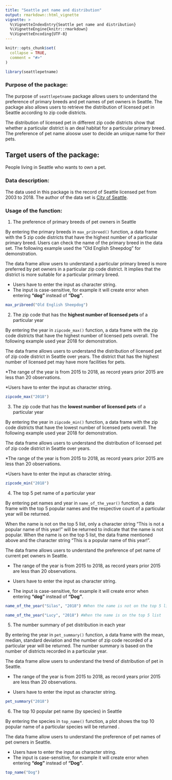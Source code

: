 ```yaml
---
title: "Seattle pet name and distribution"
output: rmarkdown::html_vignette
vignette: >
  %\VignetteIndexEntry{Seattle pet name and distribution}
  %\VignetteEngine{knitr::rmarkdown}
  %\VignetteEncoding{UTF-8}
---
```


```r
knitr::opts_chunk$set(
  collapse = TRUE,
  comment = "#>"
)
```

```r
library(seattlepetname)
```

### Purpose of the package:

The purpose of `seattlepetname` package allows users to understand the preference of primary breeds and pet names of pet owners in Seattle. The package also allows users to retrieve the distribution of licensed pet in Seattle according to zip code districts. 

The distribution of licensed pet in different zip code districts show that whether a particular district is an deal habitat for a particular primary breed. The preference of pet name aloosw user to decide an unique name for their pets. 

## Target users of the package:

People living in Seattle who wants to own a pet.

### Data description:

The data used in this package is the record of Seattle licensed pet from 2003 to 2018. The author of the data set is [City of Seattle](https://data.seattle.gov/Community/Seattle-Pet-Licenses/jguv-t9rb).

### Usage of the function:

1.  The preference of primary breeds of pet owners in Seattle

By entering the primary breeds in `max_pribreed()` function, a data frame with the 5 zip code districts that have the highest number of a particular primary breed. Users can check the name of the primary breed in the data set. The following example used the "Old English Sheepdog" for demonstration.

The data frame allow users to understand a particular primary breed is more preferred by pet owners in a particular zip code district. It implies that the district is more suitable for a particular primary breed.

- Users have to enter the input as character string. 
- The input is case-sensitive, for example it will create error when entering **"dog"** instead of **"Dog"**. 

```r

max_pribreed("Old English Sheepdog")

```

2.  The zip code that has the **highest number of licensed pets** of a particular year

By entering the year in `zipcode_max()` function, a data frame with the zip code districts that have the highest number of licensed pets overall. The following example used year 2018 for demonstration.

The data frame allows users to understand the distribution of licensed pet of zip code district in Seattle over years. The district that has the highest number of licensed pet may have more facilities for pets. 

*The range of the year is from 2015 to 2018, as record years prior 2015 are less than 20 observations.

*Users have to enter the input as character string. 

```r

zipcode_max("2018")

```


3.  The zip code that has the **lowest number of licensed pets** of a particular year

By entering the year in `zipcode_min()` function, a data frame with the zip code districts that have the lowest number of licensed pets overall. The following example used year 2018 for demonstration.

The data frame allows users to understand the distribution of licensed pet of zip code district in Seattle over years.

*The range of the year is from 2015 to 2018, as record years prior 2015 are less than 20 observations.

*Users have to enter the input as character string. 

```r

zipcode_min("2018")

```


4. The top 5 pet name of a particular year 

By entering pet names and year in `name_of_the_year()` function, a data frame with the top 5 popular names and the respective count of a particular year will be returned. 

When the name is not on the top 5 list, only a character string "This is not a popular name of this year!" will be returned to indicate that the name is not popular. When the name is on the top 5 list, the data frame mentioned above and the character string "This is a popular name of this year!".  

The data frame allows users to understand the preference of pet name of current pet owners in Seattle.

- The range of the year is from 2015 to 2018, as record years prior 2015 are less than 20 observations.

- Users have to enter the input as character string. 
- The input is case-sensitive, for example it will create error when entering **"dog"** instead of **"Dog"**. 


```r

name_of_the_year("Silas", "2018") #When the name is not on the top 5 list

```

```r

name_of_the_year("Lucy", "2018") #When the name is on the top 5 list

```

5. The number summary of pet distribution in each year

By entering the year in `pet_summary()` function, a data frame with the mean, median, standard deviation and the number of zip code recorded of a particular year will be returned. The number summary is based on the number of districts recorded in a particular year. 

The data frame allow users to understand the trend of distribution of pet in Seattle.

- The range of the year is from 2015 to 2018, as record years prior 2015 are less than 20 observations.

- Users have to enter the input as character string. 

```r

pet_summary("2018")

```

6. The top 10 popular pet name (by species) in Seattle

By entering the species in `top_name()` function, a plot shows the top 10 popular name of a particular species will be returned . 

The data frame allow users to understand the preference of pet names of pet owners in Seattle.

- Users have to enter the input as character string. 
- The input is case-sensitive, for example it will create error when entering **"dog"** instead of **"Dog"**. 

```r

top_name("Dog") 
```



